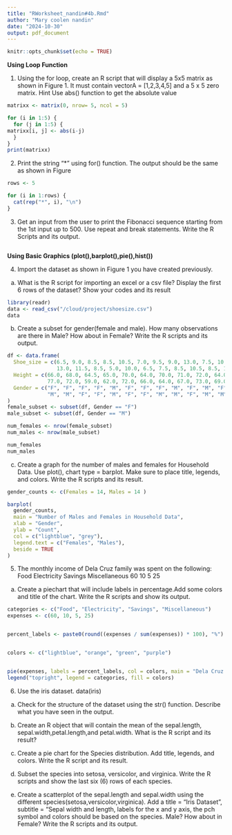 ```yaml
---
title: "RWorksheet_nandin#4b.Rmd"
author: "Mary coolen nandin"
date: "2024-10-30"
output: pdf_document
---
```


```r
knitr::opts_chunk$set(echo = TRUE)
```

**Using Loop Function**

1. Using the for loop, create an R script that will display a 5x5 matrix as shown in
Figure 1. It must contain vectorA = [1,2,3,4,5] and a 5 x 5 zero matrix.
Hint Use abs() function to get the absolute value
```r
matrixx <- matrix(0, nrow= 5, ncol = 5)

for (i in 1:5) {
  for (j in 1:5) { 
matrixx[i, j] <- abs(i-j)
  }
}
print(matrixx)
```

2. Print the string "*" using for() function. The output should be the same as shown
in Figure
```r
rows <- 5

for (i in 1:rows) {
  cat(rep("*", i), "\n")
}

```


3. Get an input from the user to print the Fibonacci sequence starting from the 1st input
up to 500. Use repeat and break statements. Write the R Scripts and its output.

```r
```

**Using Basic Graphics (plot(),barplot(),pie(),hist())**

4. Import the dataset as shown in Figure 1 you have created previously.
a. What is the R script for importing an excel or a csv file? Display the first 6 rows of
the dataset? Show your codes and its result

```r
library(readr)
data <- read_csv("/cloud/project/shoesize.csv")
data
```
b. Create a subset for gender(female and male). How many observations are there in Male? How about in Female? Write the R scripts and its output.
```r
df <- data.frame(
  Shoe_size = c(6.5, 9.0, 8.5, 8.5, 10.5, 7.0, 9.5, 9.0, 13.0, 7.5, 10.5, 8.5, 12.0, 10.5,
                13.0, 11.5, 8.5, 5.0, 10.0, 6.5, 7.5, 8.5, 10.5, 8.5, 10.5, 11.0, 9.0, 13.0),
  Height = c(66.0, 68.0, 64.5, 65.0, 70.0, 64.0, 70.0, 71.0, 72.0, 64.0, 74.5, 67.0, 71.0, 71.0,
             77.0, 72.0, 59.0, 62.0, 72.0, 66.0, 64.0, 67.0, 73.0, 69.0, 72.0, 70.0, 69.0, 70.0),
  Gender = c("F", "F", "F", "F", "M", "F", "F", "F", "M", "F", "M", "F", "M", "M",
             "M", "M", "F", "F", "M", "F", "F", "M", "M", "F", "M", "M", "M", "M")
)
female_subset <- subset(df, Gender == "F")
male_subset <- subset(df, Gender == "M")

num_females <- nrow(female_subset)
num_males <- nrow(male_subset)

num_females
num_males


```


c. Create a graph for the number of males and females for Household Data. Use plot(),
chart type = barplot. Make sure to place title, legends, and colors. Write the R scripts and
its result.

```r
gender_counts <- c(Females = 14, Males = 14 )    

barplot(
  gender_counts,
  main = "Number of Males and Females in Household Data",  
  xlab = "Gender",                                         
  ylab = "Count",                                          
  col = c("lightblue", "grey"),                   
  legend.text = c("Females", "Males"),                     
  beside = TRUE                                           
)

```

5. The monthly income of Dela Cruz family was spent on the following:
Food Electricity Savings Miscellaneous
60 10 5 25

a. Create a piechart that will include labels in percentage.Add some colors and title of
the chart. Write the R scripts and show its output.
```r

categories <- c("Food", "Electricity", "Savings", "Miscellaneous")
expenses <- c(60, 10, 5, 25)


percent_labels <- paste0(round((expenses / sum(expenses)) * 100), "%")


colors <- c("lightblue", "orange", "green", "purple")


pie(expenses, labels = percent_labels, col = colors, main = "Dela Cruz Family Monthly Expenses")
legend("topright", legend = categories, fill = colors)

```


6. Use the iris dataset.
data(iris)
a. Check for the structure of the dataset using the str() function. Describe what you
have seen in the output.

b. Create an R object that will contain the mean of the sepal.length,
sepal.width,petal.length,and petal.width. What is the R script and its result?

c. Create a pie chart for the Species distribution. Add title, legends, and colors. Write
the R script and its result.

d. Subset the species into setosa, versicolor, and virginica. Write the R scripts
and show the last six (6) rows of each species.

e. Create a scatterplot of the sepal.length and sepal.width using the different
species(setosa,versicolor,virginica). Add a title = “Iris Dataset”, subtitle = “Sepal
width and length, labels for the x and y axis, the pch symbol and colors should be based on
the species.
Male? How about in Female? Write the R scripts and its output.

